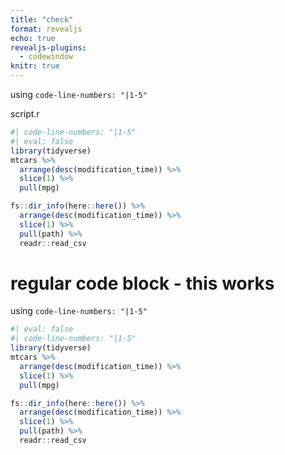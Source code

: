 ```yaml
---
title: "check"
format: revealjs
echo: true
revealjs-plugins:
  - codewindow
knitr: true
---
```


using `code-line-numbers: "|1-5"`

:::{.codewindow width="500px"}
script.r
```r
#| code-line-numbers: "|1-5"
#| eval: false
library(tidyverse)
mtcars %>%
  arrange(desc(modification_time)) %>%
  slice(1) %>%
  pull(mpg)

fs::dir_info(here::here()) %>%
  arrange(desc(modification_time)) %>%
  slice(1) %>%
  pull(path) %>%
  readr::read_csv
```

:::

# regular code block - this works
using `code-line-numbers: "|1-5"`

```r
#| eval: false
#| code-line-numbers: "|1-5"
library(tidyverse)
mtcars %>%
  arrange(desc(modification_time)) %>%
  slice(1) %>%
  pull(mpg)

fs::dir_info(here::here()) %>%
  arrange(desc(modification_time)) %>%
  slice(1) %>%
  pull(path) %>%
  readr::read_csv
  

```

